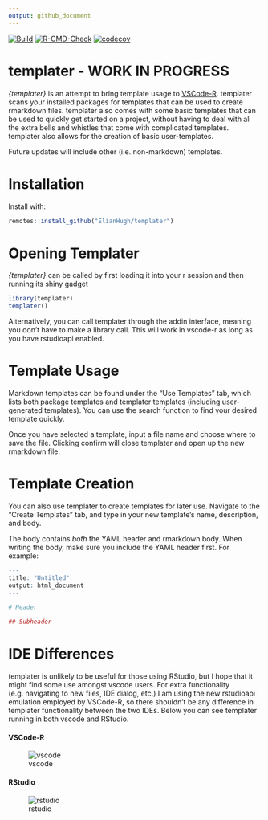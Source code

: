 ```yaml
---
output: github_document
---
```


<!-- badges: start -->
[![Build](https://travis-ci.com/ElianHugh/templater.svg?token=gH35B76qsVbgqgsMRb83&branch=master)](https://travis-ci.com/ElianHugh/templater)
[![R-CMD-Check](https://github.com/ElianHugh/templater/workflows/R-CMD-check/badge.svg)](https://github.com/ElianHugh/templater/actions)
[![codecov](https://codecov.io/gh/ElianHugh/templater/branch/master/graph/badge.svg?token=7BXS4HSBDX)](https://codecov.io/gh/ElianHugh/templater)
<!-- badges: end -->

# templater - WORK IN PROGRESS

*{templater}* is an attempt to bring template usage to [VSCode-R](https://github.com/Ikuyadeu/vscode-R). templater scans your installed packages for templates that can be used to create rmarkdown files. templater also comes with some basic templates that can be used to quickly get started on a project, without having to deal with all the extra bells and whistles that come with complicated templates. templater also allows for the creation of basic user-templates.

Future updates will include other (i.e. non-markdown) templates.

# Installation

Install with:

```r
remotes::install_github("ElianHugh/templater")
```

# Opening Templater

*{templater}* can be called by first loading it into your r session and then running its shiny gadget

```r
library(templater)
templater()
```

Alternatively, you can call templater through the addin interface, meaning you don't have to make a library call. This will work in vscode-r as long as you have rstudioapi enabled.

# Template Usage

Markdown templates can be found under the "Use Templates" tab, which lists both package templates and templater templates (including user-generated templates). You can use the search function to find your desired template quickly.

Once you have selected a template, input a file name and choose where to save the file. Clicking confirm will close templater and open up the new rmarkdown file.

# Template Creation

You can also use templater to create templates for later use. Navigate to the "Create Templates" tab, and type in your new template's name, description, and body.

The body contains _both_ the YAML header and rmarkdown body. When writing the body, make sure you include the YAML header first. For example:

```r
---
title: "Untitled"
output: html_document
---

# Header

## Subheader

```

# IDE Differences

templater is unlikely to be useful for those using RStudio, but I hope that it might find some use amongst vscode users.  For extra functionality (e.g. navigating to new files, IDE dialog, etc.) I am using the new rstudioapi emulation employed by VSCode-R, so there shouldn't be any difference in templater functionality between the two IDEs. Below you can see templater running in both vscode and RStudio.

#### VSCode-R
![vscode](man/figures/vscode-templater.png)

#### RStudio
![rstudio](man/figures/rstudio-templater.png)
